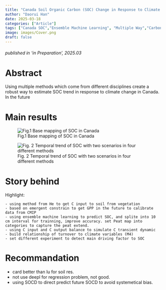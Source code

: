 ```yaml
---
title: "Canada Soil Organic Carbon (SOC) Change in Response to Climate Change"
author: "Daorui Han"
date: 2025-03-18
categories: ["Article"]
tags: ["Canada SOC","Ensemble Machine Learning", "Multiple Way","Carbon Balance"]
image: images/Cover.png
draft: false
---
```

###### published in *'in Preparation'*, 2025.03

# Abstract 

Using multiple methods which come from different disciplines create a robust way to estimate SOC trend in response to climate change in Canada. In the future 

# Main results    
![Fig.1 Base mapping of SOC in Canada](images/figure1.png "base map")

![Fig. 2 Temporal trend of SOC with two scenarios in four different methods ](images/figure2.png "SOC temporal trend")



# Story behind

Highlight: 
    
    - using method from He to get C input to soil from vegetation
    - based on emergent constrain to get GPP in the future to calibrate data from CMIP
    - using ensemble machine learning to predict SOC, and splite into 10 cm interval for trainning, improve accuracy. set Peat map into categories to capture the peat extend. 
    - using C input and C output balance to simulate C transient dynamic
    - build relationship of turnover to climate variables (M4)
    - set different experiment to detect main driving factor to SOC 



# Recommandation 

  - card better than lu for soil res.
  - not use deepl for regression problem, not good. 
  - using SOCD to direct predict future SOCD to avoid systemetical bias. 
  
  




